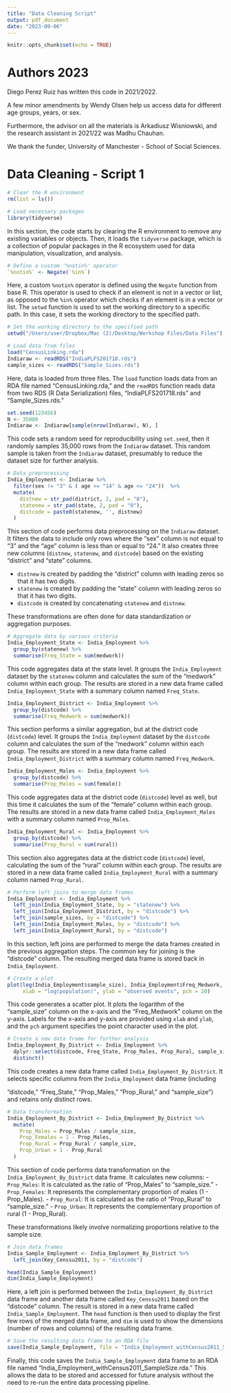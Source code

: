 ```yaml
---
title: "Data Cleaning Script"
output: pdf_document
date: "2023-09-06"
---
```


```r
knitr::opts_chunk$set(echo = TRUE)
```

# Authors 2023

Diego Perez Ruiz has written this code in 2021/2022.   

A few minor amendments by Wendy Olsen help us access data for different 
age groups, years, or sex.

Furthermore, the advisor on all the materials is Arkadiusz Wisniowski,
and the research assistant in 2021/22 was Madhu Chauhan.

We thank the funder, University of Manchester - School of Social Sciences. 

# Data Cleaning - Script 1 


```r
# Clear the R environment
rm(list = ls())

# Load necessary packages
library(tidyverse)
```

In this section, the code starts by clearing the R environment to remove any existing variables or objects. Then, it loads the `tidyverse` package, which is a collection of popular packages in the R ecosystem used for data manipulation, visualization, and analysis.

```r
# Define a custom '%notin%' operator
`%notin%` <- Negate(`%in%`)
```

Here, a custom `%notin%` operator is defined using the `Negate` function from base R. This operator is used to check if an element is not in a vector or list, as opposed to the `%in%` operator which checks if an element is in a vector or list. The `setwd` function is used to set the working directory to a specific path. In this case, it sets the working directory to the specified path.

```r

# Set the working directory to the specified path
setwd("/Users/user/Dropbox/Mac (2)/Desktop/Workshop Files/Data Files")

# Load data from files
load("CensusLinking.rda")
Indiaraw <- readRDS("IndiaPLFS201718.rds")
sample_sizes <- readRDS("Sample_Sizes.rds")
```

Here, data is loaded from three files. The `load` function loads data from an RDA file named "CensusLinking.rda," and the `readRDS` function reads data from two RDS (R Data Serialization) files, "IndiaPLFS201718.rds" and "Sample_Sizes.rds."

```r
set.seed(123456)
N <- 35000
Indiaraw <- Indiaraw[sample(nrow(Indiaraw), N), ]
```

This code sets a random seed for reproducibility using `set.seed`, then it randomly samples 35,000 rows from the `Indiaraw` dataset. This random sample is taken from the `Indiaraw` dataset, presumably to reduce the dataset size for further analysis.

```r
# Data preprocessing
India_Employment <- Indiaraw %>%
  filter(sex != "3" & ( age >= "14" & age <= "24"))  %>%
  mutate(
    distnew = str_pad(district, 2, pad = "0"),
    statenew = str_pad(state, 2, pad = "0"),
    distcode = paste0(statenew, '', distnew)
  ) 
```

This section of code performs data preprocessing on the `Indiaraw` dataset. It filters the data to include only rows where the "sex" column is not equal to "3" and the "age" column is less than or equal to "24." It also creates three new columns (`distnew`, `statenew`, and `distcode`) based on the existing "district" and "state" columns.

- `distnew` is created by padding the "district" column with leading zeros so that it has two digits.
- `statenew` is created by padding the "state" column with leading zeros so that it has two digits.
- `distcode` is created by concatenating `statenew` and `distnew`.

These transformations are often done for data standardization or aggregation purposes.

```r
# Aggregate data by various criteria
India_Employment_State <- India_Employment %>%
  group_by(statenew) %>%
  summarise(Freq_State = sum(medwork))
```

This code aggregates data at the state level. It groups the `India_Employment` dataset by the `statenew` column and calculates the sum of the "medwork" column within each group. The results are stored in a new data frame called `India_Employment_State` with a summary column named `Freq_State`.

```r
India_Employment_District <- India_Employment %>%
  group_by(distcode) %>%
  summarise(Freq_Medwork = sum(medwork))
```

This section performs a similar aggregation, but at the district code (`distcode`) level. It groups the `India_Employment` dataset by the `distcode` column and calculates the sum of the "medwork" column within each group. The results are stored in a new data frame called `India_Employment_District` with a summary column named `Freq_Medwork`.

```r
India_Employment_Males <- India_Employment %>%
  group_by(distcode) %>%
  summarise(Prop_Males = sum(female))
```

This code aggregates data at the district code (`distcode`) level as well, but this time it calculates the sum of the "female" column within each group. The results are stored in a new data frame called `India_Employment_Males` with a summary column named `Prop_Males`.

```r
India_Employment_Rural <- India_Employment %>%
  group_by(distcode) %>%
  summarise(Prop_Rural = sum(rural))
```

This section also aggregates data at the district code (`distcode`) level, calculating the sum of the "rural" column within each group. The results are stored in a new data frame called `India_Employment_Rural` with a summary column named `Prop_Rural`.

```r
# Perform left joins to merge data frames
India_Employment <- India_Employment %>%
  left_join(India_Employment_State, by = "statenew") %>%
  left_join(India_Employment_District, by = "distcode") %>%
  left_join(sample_sizes, by = "distcode") %>%
  left_join(India_Employment_Males, by = "distcode") %>%
  left_join(India_Employment_Rural, by = "distcode")
```

In this section, left joins are performed to merge the data frames created in the previous aggregation steps. The common key for joining is the "distcode" column. The resulting merged data frame is stored back in `India_Employment`.

```r
# Create a plot
plot(log(India_Employment$sample_size), India_Employment$Freq_Medwork, 
     xlab = "log(population)", ylab = "observed events", pch = 20)
```

This code generates a scatter plot. It plots the logarithm of the "sample_size" column on the x-axis and the "Freq_Medwork" column on the y-axis. Labels for the x-axis and y-axis are provided using `xlab` and `ylab`, and the `pch` argument specifies the point character used in the plot.

```r
# Create a new data frame for further analysis
India_Employment_By_District <- India_Employment %>%
  dplyr::select(distcode, Freq_State, Prop_Males, Prop_Rural, sample_size) %>%
  distinct()
```

This code creates a new data frame called `India_Employment_By_District`. It selects specific columns from the `India_Employment` data frame (including

 "distcode," "Freq_State," "Prop_Males," "Prop_Rural," and "sample_size") and retains only distinct rows.

```r
# Data transformation
India_Employment_By_District <- India_Employment_By_District %>%
  mutate(
    Prop_Males = Prop_Males / sample_size,
    Prop_Females = 1 - Prop_Males,
    Prop_Rural = Prop_Rural / sample_size,
    Prop_Urban = 1 - Prop_Rural
  )
```

This section of code performs data transformation on the `India_Employment_By_District` data frame. It calculates new columns:
- `Prop_Males`: It is calculated as the ratio of "Prop_Males" to "sample_size."
- `Prop_Females`: It represents the complementary proportion of males (1 - Prop_Males).
- `Prop_Rural`: It is calculated as the ratio of "Prop_Rural" to "sample_size."
- `Prop_Urban`: It represents the complementary proportion of rural (1 - Prop_Rural).

These transformations likely involve normalizing proportions relative to the sample size.

```r
# Join data frames
India_Sample_Employment <- India_Employment_By_District %>%
  left_join(Key_Censsu2011, by = "distcode")

head(India_Sample_Employment)
dim(India_Sample_Employment)
```

Here, a left join is performed between the `India_Employment_By_District` data frame and another data frame called `Key_Censsu2011` based on the "distcode" column. The result is stored in a new data frame called `India_Sample_Employment`. The `head` function is then used to display the first few rows of the merged data frame, and `dim` is used to show the dimensions (number of rows and columns) of the resulting data frame.

```r
# Save the resulting data frame to an RDA file
save(India_Sample_Employment, file = "India_Employment_withCensus2011_SampleSize.rda")
```

Finally, this code saves the `India_Sample_Employment` data frame to an RDA file named "India_Employment_withCensus2011_SampleSize.rda." This allows the data to be stored and accessed for future analysis without the need to re-run the entire data processing pipeline.